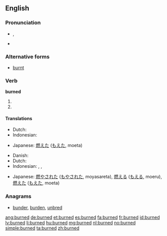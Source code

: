 ==English==

===Pronunciation===
* {{IPA|/ˈbɜː(r)nd/}}, {{X-SAMPA|/"b3:nd/}}
* {{audio|En-us-burned.ogg|Audio (US)}}

===Alternative forms===
* [[burnt]]

===Verb===
'''burned'''

# {{simple past of|burn}}
# {{past participle of|burn}}

====Translations====
{{trans-top|simple past of to burn}}
* Dutch: {{t-|nl|verbrandde}}
* Indonesian: {{t-|id|bakar|alt=membakar|xs=Indonesian}}
{{trans-mid}}
* Japanese: [[燃えた]] ([[もえた]], moeta)
{{trans-bottom}}

{{trans-top|past participle of to burn}}
* Danish: {{t+|da|brændt}}
* Dutch: {{t+|nl|verbrand}}
* Indonesian: {{t-|id|bakar|alt=membakar|xs=Indonesian}}, {{t-|id|bakar|alt=dibakar|xs=Indonesian}}, {{t-|id|bakar|alt=terbakar|xs=Indonesian}}
{{trans-mid}}
* Japanese: [[燃やされた]] ([[もやされた]], moyasareta),  [[燃える]] ([[もえる]], moeru),  [[燃えた]] ([[もえた]], moeta)
{{trans-bottom}}

===Anagrams===
* [[bunder#English|bunder]], [[burden#English|burden]], [[unbred#English|unbred]]

[[ang:burned]]
[[de:burned]]
[[et:burned]]
[[es:burned]]
[[fa:burned]]
[[fr:burned]]
[[id:burned]]
[[lv:burned]]
[[li:burned]]
[[hu:burned]]
[[mg:burned]]
[[nl:burned]]
[[no:burned]]
[[simple:burned]]
[[ta:burned]]
[[zh:burned]]